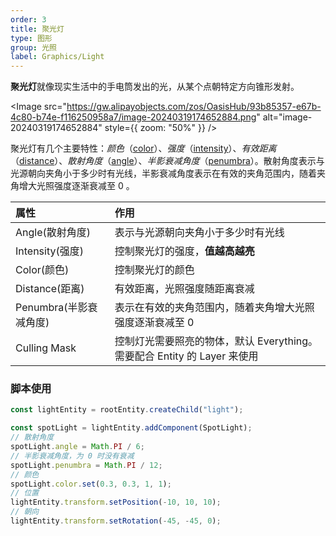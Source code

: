 ```yaml
---
order: 3
title: 聚光灯
type: 图形
group: 光照
label: Graphics/Light
---
```


**聚光灯**就像现实生活中的手电筒发出的光，从某个点朝特定方向锥形发射。

<Image src="https://gw.alipayobjects.com/zos/OasisHub/93b85357-e67b-4c80-b74e-f116250958a7/image-20240319174652884.png" alt="image-20240319174652884" style={{ zoom: "50%" }} />

聚光灯有几个主要特性：_颜色_（[color](/apis/core/#SpotLight-color)）、_强度_（[intensity](/apis/core/#SpotLight-intensity)）、_有效距离_（[distance](/apis/core/#SpotLight-distance)）、_散射角度_（[angle](/apis/core/#SpotLight-angle)）、_半影衰减角度_（[penumbra](/apis/core/#SpotLight-penumbra)）。散射角度表示与光源朝向夹角小于多少时有光线，半影衰减角度表示在有效的夹角范围内，随着夹角增大光照强度逐渐衰减至 0 。

| 属性                   | 作用                                                                      |
| :--------------------- | :------------------------------------------------------------------------ |
| Angle(散射角度)        | 表示与光源朝向夹角小于多少时有光线                                        |
| Intensity(强度)        | 控制聚光灯的强度，**值越高越亮**                                          |
| Color(颜色)            | 控制聚光灯的颜色                                                          |
| Distance(距离)         | 有效距离，光照强度随距离衰减                                              |
| Penumbra(半影衰减角度) | 表示在有效的夹角范围内，随着夹角增大光照强度逐渐衰减至 0                  |
| Culling Mask           | 控制灯光需要照亮的物体，默认 Everything。 需要配合 Entity 的 Layer 来使用 |

### 脚本使用

```typescript
const lightEntity = rootEntity.createChild("light");

const spotLight = lightEntity.addComponent(SpotLight);
// 散射角度
spotLight.angle = Math.PI / 6;
// 半影衰减角度，为 0 时没有衰减
spotLight.penumbra = Math.PI / 12;
// 颜色
spotLight.color.set(0.3, 0.3, 1, 1);
// 位置
lightEntity.transform.setPosition(-10, 10, 10);
// 朝向
lightEntity.transform.setRotation(-45, -45, 0);
```
